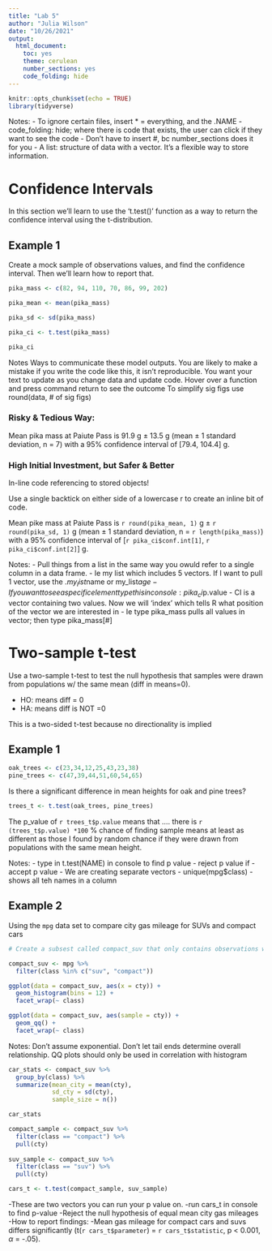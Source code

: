 ```yaml
---
title: "Lab 5"
author: "Julia Wilson"
date: "10/26/2021"
output: 
  html_document: 
    toc: yes
    theme: cerulean
    number_sections: yes
    code_folding: hide
---
```



```r
knitr::opts_chunk$set(echo = TRUE)
library(tidyverse)
```

Notes: 
- To ignore certain files, insert * = everything, and the .NAME
- code_folding: hide; where there is code that exists, the user can click if they want to see the code
- Don't have to insert #, bc number_sections does it for you
- A list: structure of data with a vector. It's a flexible way to store information. 



# Confidence Intervals 

In this section we'll learn to use the 't.test()' function as a way to return the confidence interval using the t-distribution. 

## Example 1 

Create a mock sample of observations values, and find the confidence interval. Then we'll learn how to report that. 

```r
pika_mass <- c(82, 94, 110, 70, 86, 99, 202)

pika_mean <- mean(pika_mass)

pika_sd <- sd(pika_mass)

pika_ci <- t.test(pika_mass)

pika_ci
```

Notes
Ways to communicate these model outputs.
You are likely to make a mistake if you write the code like this, it isn't reproducible. You want your text to update as you change data and update code. 
Hover over a function and press command return to see the outcome 
To simplify sig figs use round(data, # of sig figs)

### Risky & Tedious Way: 

Mean pika mass at Paiute Pass is 91.9 g $\pm$ 13.5 g 
(mean $\pm$ 1 standard deviation, n = 7) with a 95%
confidence interval of [79.4, 104.4] g. 

### High Initial Investment, but Safer & Better 

In-line code referencing to stored objects!

Use a single backtick on either side of a lowercase r to create
an inline bit of code. 

Mean pike mass at Paiute Pass is `r round(pika_mean, 1)` 
g $\pm$ `r round(pika_sd, 1)` g (mean $\pm$ 1 standard deviation, 
n = `r length(pika_mass)`) with a 95% confidence interval of 
[`r pika_ci$conf.int[1]`, `r pika_ci$conf.int[2]`] g.


Notes: 
- Pull things from a list in the same way you owuld refer to 
a single column in a data frame. 
- Ie my list which includes 5 vectors. If I want to pull 1 vector, 
use the $. my_list$name or my_list$age 
- If you want to see a specific element type this in console: 
pika_ci$p.value 
- CI is a vector containing two values. Now we will 'index' which
tells R what position of the vector we are interested in 
- Ie type pika_mass pulls all values in vector; then type pika_mass[#]

# Two-sample t-test

Use a two-sample t-test to test the null hypothesis that samples were drawn from populations w/ the same mean (diff in means=0).

- HO: means diff = 0 
- HA: means diff is NOT =0

This is a two-sided t-test because no directionality is implied

## Example 1

```r
oak_trees <- c(23,34,12,25,43,23,38)
pine_trees <- c(47,39,44,51,60,54,65)
```

Is there a significant difference in mean heights for oak and pine trees? 

```r
trees_t <- t.test(oak_trees, pine_trees)
```

The p_value of `r trees_t$p.value` means that .... there is `r (trees_t$p.value) *100` % chance of finding sample means at least as different as those I found by random chance if they were drawn from populations with the same mean height. 


Notes: 
- type in t.test(NAME) in console to find p value
- reject p value if 
- accept p value 
- We are creating separate vectors 
- unique(mpg$class) - shows all teh names in a column

## Example 2

Using the `mpg` data set to compare city gas mileage for SUVs and compact cars

```r
# Create a subsest called compact_suv that only contains observations where class is suv or compact

compact_suv <- mpg %>% 
  filter(class %in% c("suv", "compact"))
```

```r
ggplot(data = compact_suv, aes(x = cty)) +
  geom_histogram(bins = 12) +
  facet_wrap(~ class)

ggplot(data = compact_suv, aes(sample = cty)) +
  geom_qq() +
  facet_wrap(~ class)
```

Notes: 
Don't assume exponential. Don't let tail ends determine overall relationship. 
QQ plots should only be used in correlation with histogram 


```r
car_stats <- compact_suv %>% 
  group_by(class) %>% 
  summarize(mean_city = mean(cty),
            sd_cty = sd(cty),
            sample_size = n())

car_stats
```

```r
compact_sample <- compact_suv %>% 
  filter(class == "compact") %>%
  pull(cty)
  
suv_sample <- compact_suv %>% 
  filter(class == "suv") %>% 
  pull(cty)

cars_t <- t.test(compact_sample, suv_sample)
```

-These are two vectors you can run your p value on. 
-run cars_t in console to find p-value 
-Reject the null hypothesis of equal mean city gas mileages
-How to report findings: 
-Mean gas mileage for compact cars and suvs differs significantly (t(`r cars_t$parameter`) = `r cars_t$statistic`, p < 0.001, $\alpha$ = -.05). 








